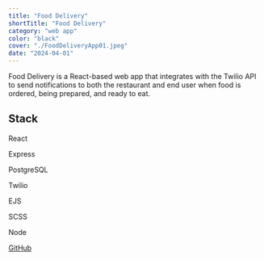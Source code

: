 ```yaml
---
title: "Food Delivery"
shortTitle: "Food Delivery"
category: "web app"
color: "black"
cover: "./FoodDeliveryApp01.jpeg"
date: "2024-04-01"
---
```



Food Delivery is a React-based web app that integrates with the Twilio API to send notifications to both the restaurant and end user when food is ordered, being prepared, and ready to eat.

## Stack 

<div className="icon-grid">
  <div className="icon-item">
    <FaReact size={55} />
    <p>React</p>
  </div>
  <div className="icon-item">
    <SiExpress size={55} />
    <p>Express</p>
  </div>
  <div className="icon-item">
    <SiPostgresql size={55} />
    <p>PostgreSQL</p>
  </div>
  <div className="icon-item">
    <SiTwilio size={55} />
    <p>Twilio</p>
  </div>
  <div className="icon-item">
    <SiEjs size={55} />
    <p>EJS</p>
  </div>
  <div className="icon-item">
    <BsFiletypeScss size={55} />
    <p>SCSS</p>
  </div>
  <div className="icon-item">
    <FaNodeJs size={55} />
    <p>Node</p>
  </div>
</div>

<div className="icon-item">
  <a href="https://github.com/spence914/foodPickupOrdering" target="_blank" rel="noopener noreferrer">
    <p>GitHub</p>
    <FaGithub size={55} />
  </a>
</div>